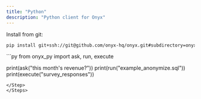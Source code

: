 ```yaml
---
title: "Python"
description: "Python client for Onyx"
---
```


<Steps>
<Step title="Installation">

Install from git:
```bash
pip install git+ssh://git@github.com/onyx-hq/onyx.git#subdirectory=onyx-py 
```

</Step>
<Step title="Usage">
```py
from onyx_py import ask, run, execute

print(ask("this month's revenue?"))
print(run("example_anonymize.sql"))
print(execute("survey_responses"))
```
</Step>
</Steps>
